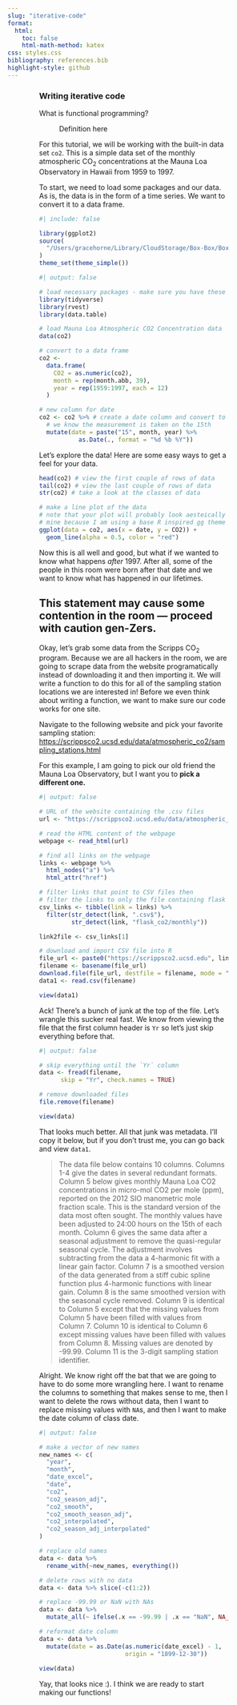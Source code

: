```yaml
---
slug: "iterative-code"
format:
  html:
    toc: false
    html-math-method: katex
css: styles.css
bibliography: references.bib
highlight-style: github
---
```


::: {#body style="width: 75%; margin: auto; font-weight: normal; text-align: left"}
### Writing iterative code

What is functional programming?

:   Definition here

For this tutorial, we will be working with the built-in data set `co2`. This is a simple data set of the monthly atmospheric CO~2~ concentrations at the Mauna Loa Observatory in Hawaii from 1959 to 1997.

To start, we need to load some packages and our data. As is, the data is in the form of a time series. We want to convert it to a data frame.

```r
#| include: false

library(ggplot2)
source(
  "/Users/gracehorne/Library/CloudStorage/Box-Box/Box-Files/Timeless/grace-horne-site/theme_simple.R"
)
theme_set(theme_simple())

```

```r
#| output: false

# load necessary packages - make sure you have these installed!
library(tidyverse)
library(rvest)
library(data.table)

# load Mauna Loa Atmospheric CO2 Concentration data
data(co2)

# convert to a data frame
co2 <-
  data.frame(
    CO2 = as.numeric(co2),
    month = rep(month.abb, 39),
    year = rep(1959:1997, each = 12)
  )

# new column for date
co2 <- co2 %>% # create a date column and convert to date format
  # we know the measurement is taken on the 15th
  mutate(date = paste("15", month, year) %>% 
           as.Date(., format = "%d %b %Y")) 

```

Let's explore the data! Here are some easy ways to get a feel for your data.

```r

head(co2) # view the first couple of rows of data
tail(co2) # view the last couple of rows of data
str(co2) # take a look at the classes of data

# make a line plot of the data
# note that your plot will probably look aesteically different than
# mine because I am using a base R inspired gg theme
ggplot(data = co2, aes(x = date, y = CO2)) + 
  geom_line(alpha = 0.5, color = "red")

```

Now this is all well and good, but what if we wanted to know what happens *after* 1997. After all, some of the people in this room were born after that date and we want to know what has happened in our lifetimes.

::: callout-warning
## This statement may cause some contention in the room — proceed with caution gen-Zers.
:::

Okay, let's grab some data from the Scripps CO~2~ program. Because we are all hackers in the room, we are going to scrape data from the website programatically instead of downloading it and then importing it. We will write a function to do this for all of the sampling station locations we are interested in! Before we even think about writing a function, we want to make sure our code works for one site.

Navigate to the following website and pick your favorite sampling station: <https://scrippsco2.ucsd.edu/data/atmospheric_co2/sampling_stations.html>

For this example, I am going to pick our old friend the Mauna Loa Observatory, but I want you to **pick a different one.**

```r
#| output: false

# URL of the website containing the .csv files
url <- "https://scrippsco2.ucsd.edu/data/atmospheric_co2/mlo.html"

# read the HTML content of the webpage
webpage <- read_html(url)

# find all links on the webpage
links <- webpage %>% 
  html_nodes("a") %>% 
  html_attr("href")

# filter links that point to CSV files then
# filter the links to only the file containing flask CO2 monthly readings
csv_links <- tibble(link = links) %>%
  filter(str_detect(link, ".csv$"),
         str_detect(link, "flask_co2/monthly")) 

link2file <- csv_links[1]

# download and import CSV file into R
file_url <- paste0("https://scrippsco2.ucsd.edu", link2file)
filename <- basename(file_url)
download.file(file_url, destfile = filename, mode = "wb")
data1 <- read.csv(filename)

view(data1)
```

Ack! There's a bunch of junk at the top of the file. Let's wrangle this sucker real fast. We know from viewing the file that the first column header is `Yr` so let's just skip everything before that.

```r
#| output: false

# skip everything until the `Yr` column
data <- fread(filename, 
      skip = "Yr", check.names = TRUE)

# remove downloaded files
file.remove(filename)

view(data)
```

That looks much better. All that junk was metadata. I'll copy it below, but if you don't trust me, you can go back and view `data1`.

> The data file below contains 10 columns. Columns 1-4 give the dates in several redundant formats. Column 5 below gives monthly Mauna Loa CO2 concentrations in micro-mol CO2 per mole (ppm), reported on the 2012 SIO manometric mole fraction scale. This is the standard version of the data most often sought. The monthly values have been adjusted to 24:00 hours on the 15th of each month. Column 6 gives the same data after a seasonal adjustment to remove the quasi-regular seasonal cycle. The adjustment involves subtracting from the data a 4-harmonic fit with a linear gain factor. Column 7 is a smoothed version of the data generated from a stiff cubic spline function plus 4-harmonic functions with linear gain. Column 8 is the same smoothed version with the seasonal cycle removed. Column 9 is identical to Column 5 except that the missing values from Column 5 have been filled with values from Column 7. Column 10 is identical to Column 6 except missing values have been filled with values from Column 8. Missing values are denoted by -99.99. Column 11 is the 3-digit sampling station identifier.

Alright. We know right off the bat that we are going to have to do some more wrangling here. I want to rename the columns to something that makes sense to me, then I want to delete the rows without data, then I want to replace missing values with `NA`s, and then I want to make the date column of class date.

```r
#| output: false

# make a vector of new names
new_names <- c(
  "year",
  "month",
  "date_excel",
  "date",
  "co2",
  "co2_season_adj",
  "co2_smooth",
  "co2_smooth_season_adj",
  "co2_interpolated",
  "co2_season_adj_interpolated"
)

# replace old names
data <- data %>%
  rename_with(~new_names, everything())

# delete rows with no data
data <- data %>% slice(-c(1:2))

# replace -99.99 or NaN with NAs
data <- data %>%
  mutate_all(~ ifelse(.x == -99.99 | .x == "NaN", NA_real_, .x))

# reformat date column
data <- data %>%
  mutate(date = as.Date(as.numeric(date_excel) - 1, 
                        origin = "1899-12-30"))
         
view(data)
```

Yay, that looks nice :). I think we are ready to start making our functions!
:::
